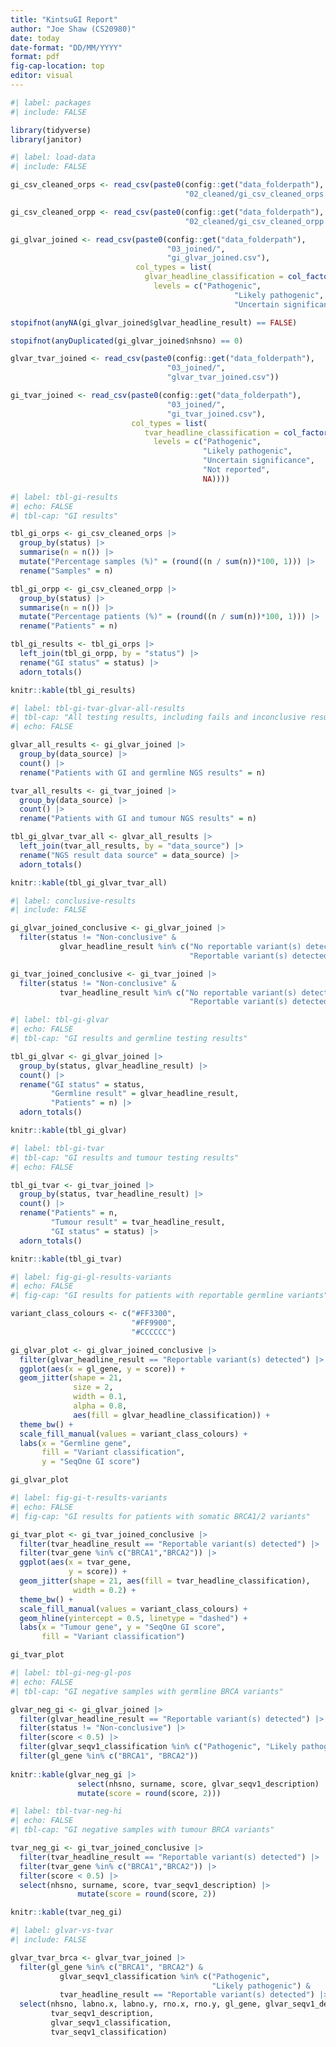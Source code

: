 ```yaml
---
title: "KintsuGI Report"
author: "Joe Shaw (CS20980)"
date: today
date-format: "DD/MM/YYYY"
format: pdf
fig-cap-location: top
editor: visual
---
```


```r
#| label: packages
#| include: FALSE

library(tidyverse)
library(janitor)

```

```r
#| label: load-data
#| include: FALSE

gi_csv_cleaned_orps <- read_csv(paste0(config::get("data_folderpath"),
                                       "02_cleaned/gi_csv_cleaned_orps.csv"))

gi_csv_cleaned_orpp <- read_csv(paste0(config::get("data_folderpath"),
                                       "02_cleaned/gi_csv_cleaned_orpp.csv"))

gi_glvar_joined <- read_csv(paste0(config::get("data_folderpath"),
                                   "03_joined/",
                                   "gi_glvar_joined.csv"),
                            col_types = list(
                              glvar_headline_classification = col_factor(
                                levels = c("Pathogenic",
                                                  "Likely pathogenic",
                                                  "Uncertain significance"))))

stopifnot(anyNA(gi_glvar_joined$glvar_headline_result) == FALSE)

stopifnot(anyDuplicated(gi_glvar_joined$nhsno) == 0)

glvar_tvar_joined <- read_csv(paste0(config::get("data_folderpath"),
                                   "03_joined/",
                                   "glvar_tvar_joined.csv"))

gi_tvar_joined <- read_csv(paste0(config::get("data_folderpath"),
                                   "03_joined/",
                                   "gi_tvar_joined.csv"),
                           col_types = list(
                              tvar_headline_classification = col_factor(
                                levels = c("Pathogenic",
                                           "Likely pathogenic",
                                           "Uncertain significance",
                                           "Not reported",
                                           NA))))

```

```r
#| label: tbl-gi-results
#| echo: FALSE
#| tbl-cap: "GI results"

tbl_gi_orps <- gi_csv_cleaned_orps |> 
  group_by(status) |> 
  summarise(n = n()) |> 
  mutate("Percentage samples (%)" = (round((n / sum(n))*100, 1))) |> 
  rename("Samples" = n)

tbl_gi_orpp <- gi_csv_cleaned_orpp |> 
  group_by(status) |> 
  summarise(n = n()) |> 
  mutate("Percentage patients (%)" = (round((n / sum(n))*100, 1))) |> 
  rename("Patients" = n)

tbl_gi_results <- tbl_gi_orps |> 
  left_join(tbl_gi_orpp, by = "status") |> 
  rename("GI status" = status) |> 
  adorn_totals()

knitr::kable(tbl_gi_results)

```

```r
#| label: tbl-gi-tvar-glvar-all-results
#| tbl-cap: "All testing results, including fails and inconclusive results"
#| echo: FALSE

glvar_all_results <- gi_glvar_joined |> 
  group_by(data_source) |> 
  count() |> 
  rename("Patients with GI and germline NGS results" = n)

tvar_all_results <- gi_tvar_joined |> 
  group_by(data_source) |> 
  count() |> 
  rename("Patients with GI and tumour NGS results" = n)

tbl_gi_glvar_tvar_all <- glvar_all_results |> 
  left_join(tvar_all_results, by = "data_source") |> 
  rename("NGS result data source" = data_source) |> 
  adorn_totals()

knitr::kable(tbl_gi_glvar_tvar_all)

```



```r
#| label: conclusive-results
#| include: FALSE

gi_glvar_joined_conclusive <- gi_glvar_joined |> 
  filter(status != "Non-conclusive" &
           glvar_headline_result %in% c("No reportable variant(s) detected",
                                        "Reportable variant(s) detected"))

gi_tvar_joined_conclusive <- gi_tvar_joined |> 
  filter(status != "Non-conclusive" &
           tvar_headline_result %in% c("No reportable variant(s) detected",
                                        "Reportable variant(s) detected"))

```

```r
#| label: tbl-gi-glvar
#| echo: FALSE
#| tbl-cap: "GI results and germline testing results"

tbl_gi_glvar <- gi_glvar_joined |>
  group_by(status, glvar_headline_result) |> 
  count() |> 
  rename("GI status" = status,
         "Germline result" = glvar_headline_result,
         "Patients" = n) |> 
  adorn_totals()

knitr::kable(tbl_gi_glvar)

```

```r
#| label: tbl-gi-tvar
#| tbl-cap: "GI results and tumour testing results"
#| echo: FALSE

tbl_gi_tvar <- gi_tvar_joined |> 
  group_by(status, tvar_headline_result) |> 
  count() |> 
  rename("Patients" = n,
         "Tumour result" = tvar_headline_result,
         "GI status" = status) |> 
  adorn_totals()

knitr::kable(tbl_gi_tvar)

```





```r
#| label: fig-gi-gl-results-variants
#| echo: FALSE
#| fig-cap: "GI results for patients with reportable germline variants"

variant_class_colours <- c("#FF3300",
                           "#FF9900",
                           "#CCCCCC")

gi_glvar_plot <- gi_glvar_joined_conclusive |> 
  filter(glvar_headline_result == "Reportable variant(s) detected") |> 
  ggplot(aes(x = gl_gene, y = score)) +
  geom_jitter(shape = 21, 
              size = 2,
              width = 0.1, 
              alpha = 0.8,
              aes(fill = glvar_headline_classification)) +
  theme_bw() +
  scale_fill_manual(values = variant_class_colours) +
  labs(x = "Germline gene",
       fill = "Variant classification",
       y = "SeqOne GI score")

gi_glvar_plot

```

```r
#| label: fig-gi-t-results-variants
#| echo: FALSE
#| fig-cap: "GI results for patients with somatic BRCA1/2 variants"

gi_tvar_plot <- gi_tvar_joined_conclusive |> 
  filter(tvar_headline_result == "Reportable variant(s) detected") |>
  filter(tvar_gene %in% c("BRCA1","BRCA2")) |> 
  ggplot(aes(x = tvar_gene,
             y = score)) +
  geom_jitter(shape = 21, aes(fill = tvar_headline_classification),
              width = 0.2) +
  theme_bw() +
  scale_fill_manual(values = variant_class_colours) +
  geom_hline(yintercept = 0.5, linetype = "dashed") +
  labs(x = "Tumour gene", y = "SeqOne GI score",
       fill = "Variant classification")

gi_tvar_plot

```

```r
#| label: tbl-gi-neg-gl-pos
#| echo: FALSE
#| tbl-cap: "GI negative samples with germline BRCA variants"

glvar_neg_gi <- gi_glvar_joined |> 
  filter(glvar_headline_result == "Reportable variant(s) detected") |> 
  filter(status != "Non-conclusive") |> 
  filter(score < 0.5) |> 
  filter(glvar_seqv1_classification %in% c("Pathogenic", "Likely pathogenic")) |> 
  filter(gl_gene %in% c("BRCA1", "BRCA2"))
  
knitr::kable(glvar_neg_gi |> 
               select(nhsno, surname, score, glvar_seqv1_description) |> 
               mutate(score = round(score, 2)))

```

```r
#| label: tbl-tvar-neg-hi
#| echo: FALSE
#| tbl-cap: "GI negative samples with tumour BRCA variants"

tvar_neg_gi <- gi_tvar_joined_conclusive |> 
  filter(tvar_headline_result == "Reportable variant(s) detected") |>
  filter(tvar_gene %in% c("BRCA1","BRCA2")) |> 
  filter(score < 0.5) |> 
  select(nhsno, surname, score, tvar_seqv1_description) |> 
               mutate(score = round(score, 2))

knitr::kable(tvar_neg_gi)

```

```r
#| label: glvar-vs-tvar
#| include: FALSE

glvar_tvar_brca <- glvar_tvar_joined |> 
  filter(gl_gene %in% c("BRCA1", "BRCA2") &
           glvar_seqv1_classification %in% c("Pathogenic",
                                             "Likely pathogenic") &
           tvar_headline_result == "Reportable variant(s) detected") |> 
  select(nhsno, labno.x, labno.y, rno.x, rno.y, gl_gene, glvar_seqv1_description,
         tvar_seqv1_description,
         glvar_seqv1_classification,
         tvar_seqv1_classification) 

```